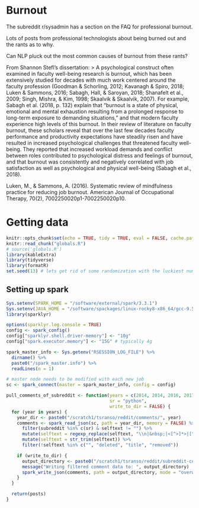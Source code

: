 # Burnout

The subreddit r/sysadmin has a section on the FAQ for professional burnout.

Lots of posts from professional technologists about being burned out and the rants as to why.

Can NLP pluck out the most common causes of burnout from these rants?

From Shannon Stefl's dissertation: 
> A psychological construct often examined in faculty well-being research is burnout, which has been extensively studied for decades with much work centered around the faculty profession (Goodman & Schorling, 2012; Kavanagh & Spiro, 2018; Luken & Sammons, 2016; Sabagh, Hall, & Saroyan, 2018; Shanafelt et al., 2009; Singh, Mishra, & Kim, 1998; Skaalvik & Skaalvik, 2007). For example, Sabagh et al. (2018, p. 132) explain that “burnout is a state of physical, emotional and mental exhaustion resulting from a prolonged response to long-term exposure to demanding situations,” and that modern faculty experience high levels of this burnout. In their review of literature on faculty burnout, these scholars reveal that over the last few decades faculty performance and productivity expectations have steadily risen and have resulted in increased psychological challenges that threatened faculty well-being. They reported that increased workload demands and conflict between roles contributed to psychological distress and feelings of burnout, and that burnout was consistently and negatively correlated with job satisfaction as well as psychological and physical well-being (Sabagh et al., 2018).

Luken, M., & Sammons, A. (2016). Systematic review of mindfulness practice for
reducing job burnout. American Journal of Occupational Therapy, 70(2),
7002250020p1-7002250020p10.

# Getting data

```r
knitr::opts_chunk$set(echo = TRUE, tidy = TRUE, eval = FALSE, cache.path = "cache/")
knitr::read_chunk("globals.R")
# source('globals.R')
library(kableExtra)
library(tidyverse)
library(formatR)
set.seed(13) # lets get rid of some randomization with the luckiest number

```

## Setting up spark

```r
Sys.setenv(SPARK_HOME = "/software/external/spark/3.3.1")
Sys.setenv(JAVA_HOME = "/software/spackages/linux-rocky8-x86_64/gcc-9.5.0/openjdk-11.0.15_10-xo4fjahmlsjch52sftpoxby6kwbdfoib")
library(sparklyr)

options(sparklyr.log.console = TRUE)
config <- spark_config()
config["sparklyr.shell.driver-memory"] <- "10g"
config["spark.executor.memory"] <- "15G" # typically 4g

spark_master_info <- Sys.getenv("RSESSION_LOG_FILE") %>%
  dirname() %>%
  paste0("/spark_master.info") %>%
  readLines(n = 1)

# master node needs to be modified with each new job
sc <- spark_connect(master = spark_master_info, config = config)
```

```r
pull_comments_of_subreddit <- function(years = c(2014, 2014, 2016, 2017),
                                       sr = "python",
                                       write_to_dir = FALSE) {
  for (year in years) {
    year_dir <- paste0("/scratch1/tsranso/reddit/comments/", year)
    comments <- spark_read_json(sc, path = year_dir, memory = FALSE) %>%
      filter(subreddit %in% c(sr) & selftext != "") %>%
      mutate(selftext = regexp_replace(selftext, "\\n|&nbsp;|<[^>]*>|[^A-Za-z|']", " ")) %>%
      mutate(selftext = str_trim(selftext)) %>%
      filter(!selftext %in% c("", "deleted", "title", "removed"))

    if (write_to_dir) {
      output_directory <- paste0("/scratch1/tsranso/reddit/subreddit-comments/", sr, "/", year)
      message("Writing filtered comment data to: ", output_directory)
      spark_write_json(comments, path = output_directory, mode = "overwrite")
    }
  }

  return(posts)
}
```

